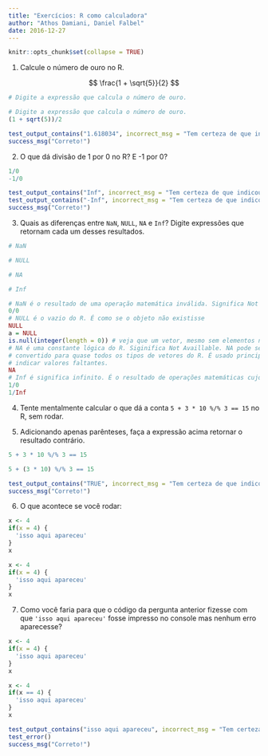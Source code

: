 ```yaml
---
title: "Exercícios: R como calculadora"
author: "Athos Damiani, Daniel Falbel"
date: 2016-12-27
---
```


```r
knitr::opts_chunk$set(collapse = TRUE)
```

<script src="https://cdn.datacamp.com/datacamp-light-latest.min.js"></script>

1. Calcule o número de ouro no R.

$$ \frac{1 + \sqrt{5}}{2} $$

```r
# Digite a expressão que calcula o número de ouro.

```

```r
# Digite a expressão que calcula o número de ouro.
(1 + sqrt(5))/2
```

```r
test_output_contains("1.618034", incorrect_msg = "Tem certeza de que indicou a expressão corretamente?")
success_msg("Correto!")
```

2. O que dá divisão de 1 por 0 no R? E -1 por 0? 

```r
1/0
-1/0
```

```r
test_output_contains("Inf", incorrect_msg = "Tem certeza de que indicou a expressão corretamente?")
test_output_contains("-Inf", incorrect_msg = "Tem certeza de que indicou a expressão corretamente?")
success_msg("Correto!")
```

3. Quais as diferenças entre `NaN`, `NULL`, `NA` e `Inf`? Digite expressões que
retornam cada um desses resultados.

```r
# NaN

# NULL

# NA

# Inf

```

```r
# NaN é o resultado de uma operação matemática inválida. Significa Not A Number
0/0
# NULL é o vazio do R. É como se o objeto não existisse
NULL
a = NULL
is.null(integer(length = 0)) # veja que um vetor, mesmo sem elementos não é NULL
# NA é uma constante lógica do R. Siginifica Not Availlable. NA pode ser 
# convertido para quase todos os tipos de vetores do R. É usado principalmente para
# indicar valores faltantes.
NA
# Inf é significa infinito. É o resultado de operações matemáticas cujo limite é infinito.
1/0
1/Inf
```

4. Tente mentalmente calcular o que dá a conta `5 + 3 * 10 %/% 3 == 15` no R, sem rodar.

5. Adicionando apenas parênteses, faça a expressão acima retornar o resultado contrário.

```r
5 + 3 * 10 %/% 3 == 15
```

```r
5 + (3 * 10) %/% 3 == 15
```

```r
test_output_contains("TRUE", incorrect_msg = "Tem certeza de que indicou a expressão corretamente?")
success_msg("Correto!")
```

6. O que acontece se você rodar:

```r
x <- 4
if(x = 4) {
  'isso aqui apareceu'
}
x
```



```r
x <- 4
if(x = 4) {
  'isso aqui apareceu'
}
x
```

7. Como você faria para que o código da pergunta anterior fizesse com que `'isso aqui apareceu'` fosse impresso no console mas nenhum erro aparecesse?

```r
x <- 4
if(x = 4) {
  'isso aqui apareceu'
}
x
```

```r
x <- 4
if(x == 4) {
  'isso aqui apareceu'
}
x
```

```r
test_output_contains("isso aqui apareceu", incorrect_msg = "Tem certeza de que indicou a expressão corretamente?")
test_error()
success_msg("Correto!")
```
